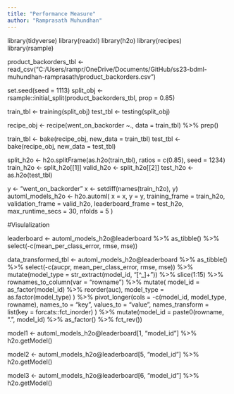 ```yaml
---
title: "Performance Measure"
author: "Ramprasath Muhundhan"
---
```


library(tidyverse)
library(readxl)
library(h2o)
library(recipes)
library(rsample)

product_backorders_tbl <- read_csv("C:/Users/rampr/OneDrive/Documents/GitHub/ss23-bdml-muhundhan-ramprasath/product_backorders.csv")

set.seed(seed = 1113)
split_obj <- rsample::initial_split(product_backorders_tbl, prop = 0.85)

train_tbl <- training(split_obj)
test_tbl  <- testing(split_obj)

recipe_obj <- recipe(went_on_backorder ~., data = train_tbl) %>% 
  prep()

train_tbl <- bake(recipe_obj, new_data = train_tbl)
test_tbl  <- bake(recipe_obj, new_data = test_tbl)

split_h2o <- h2o.splitFrame(as.h2o(train_tbl), ratios = c(0.85), seed = 1234)
train_h2o <- split_h2o[[1]]
valid_h2o <- split_h2o[[2]]
test_h2o  <- as.h2o(test_tbl)


y <- "went_on_backorder"
x <- setdiff(names(train_h2o), y)
automl_models_h2o <- h2o.automl(
  x = x,
  y = y,
  training_frame    = train_h2o,
  validation_frame  = valid_h2o,
  leaderboard_frame = test_h2o,
  max_runtime_secs  = 30,
  nfolds            = 5 
)

#Visulalization

leaderboard <- automl_models_h2o@leaderboard %>%
as_tibble() %>%
select(-c(mean_per_class_error, rmse, mse))

data_transformed_tbl <- automl_models_h2o@leaderboard %>%
  as_tibble() %>%
  select(-c(aucpr, mean_per_class_error, rmse, mse)) %>% 
  mutate(model_type = str_extract(model_id, "[^_]+")) %>%
  slice(1:15) %>% 
  rownames_to_column(var = "rowname") %>%
  mutate(
    model_id   = as_factor(model_id) %>% reorder(auc),
    model_type = as.factor(model_type)
  ) %>% 
  pivot_longer(cols = -c(model_id, model_type, rowname), 
               names_to = "key", 
               values_to = "value", 
               names_transform = list(key = forcats::fct_inorder)
  ) %>% 
  mutate(model_id = paste0(rowname, ". ", model_id) %>% as_factor() %>% fct_rev())
  
  
  model1 <- automl_models_h2o@leaderboard[1, "model_id"] %>%
  h2o.getModel()
  
  model2 <- automl_models_h2o@leaderboard[5, "model_id"] %>%
  h2o.getModel()

  model3 <- automl_models_h2o@leaderboard[6, "model_id"] %>%
  h2o.getModel()


